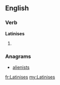 ==English==

===Verb===
'''Latinises'''

# {{third-person singular of|Latinise}}

===Anagrams===
* [[alienists#English|alienists]]

[[fr:Latinises]]
[[my:Latinises]]